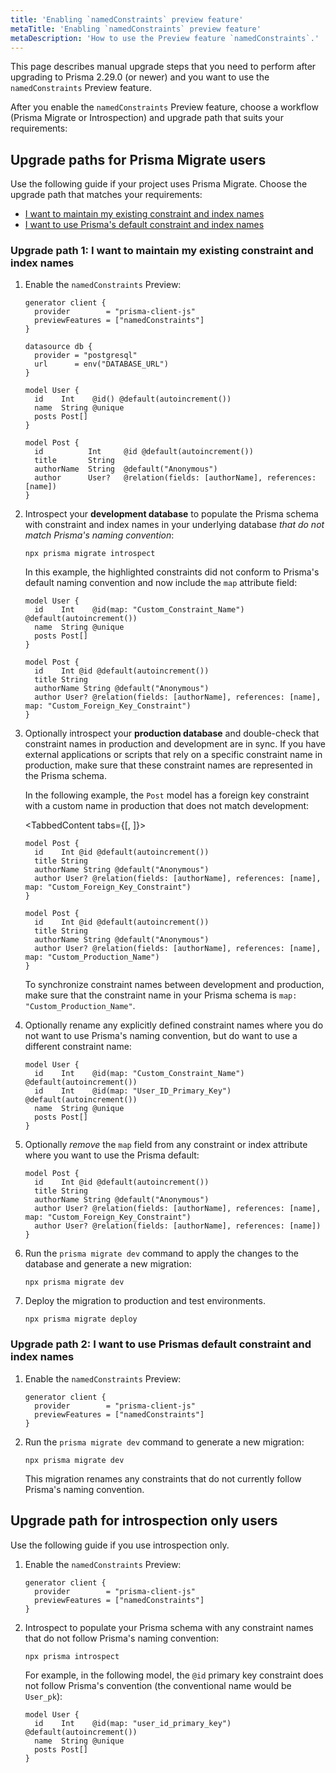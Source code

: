 ```yaml
---
title: 'Enabling `namedConstraints` preview feature'
metaTitle: 'Enabling `namedConstraints` preview feature'
metaDescription: 'How to use the Preview feature `namedConstraints`.'
---
```


<TopBlock>

This page describes manual upgrade steps that you need to perform after upgrading to Prisma 2.29.0 (or newer) and you want to use the `namedConstraints` Preview feature.

After you enable the `namedConstraints` Preview feature, choose a workflow (Prisma Migrate or Introspection) and upgrade path that suits your requirements:
    
</TopBlock>

## Upgrade paths for Prisma Migrate users

Use the following guide if your project uses Prisma Migrate. Choose the upgrade path that matches your requirements:

- [I want to maintain my existing constraint and index names](#upgrade-path-1-i-want-to-maintain-my-existing-constraint-and-index-names)
- [I want to use Prisma's default constraint and index names](#upgrade-path-2-i-want-to-use-prismas-default-constraint-and-index-names)

<!-- TODO Step 0 make sure all your environments are using the same constraint names  -->

### Upgrade path 1: I want to maintain my existing constraint and index names

1.  Enable the `namedConstraints` Preview:

    ```prisma highlight=3;normal
    generator client {
      provider        = "prisma-client-js"
      previewFeatures = ["namedConstraints"]
    }

    datasource db {
      provider = "postgresql"
      url      = env("DATABASE_URL")
    }

    model User {
      id    Int    @id() @default(autoincrement())
      name  String @unique
      posts Post[]
    }

    model Post {
      id          Int     @id @default(autoincrement())
      title       String
      authorName  String  @default("Anonymous")
      author      User?   @relation(fields: [authorName], references: [name])
    }
    ```

1.  Introspect your **development database** to populate the Prisma schema with constraint and index names in your underlying database _that do not match Prisma's naming convention_:

    ```terminal
    npx prisma migrate introspect
    ```

    In this example, the highlighted constraints did not conform to Prisma's default naming convention and now include the `map` attribute field:

    ```prisma highlight=11;normal
    model User {
      id    Int    @id(map: "Custom_Constraint_Name") @default(autoincrement())
      name  String @unique
      posts Post[]
    }

    model Post {
      id    Int @id @default(autoincrement())
      title String
      authorName String @default("Anonymous")
      author User? @relation(fields: [authorName], references: [name], map: "Custom_Foreign_Key_Constraint")
    }
    ```

1.  Optionally introspect your **production database** and double-check that constraint names in production and development are in sync. If you have external applications or scripts that rely on a specific constraint name in production, make sure that these constraint names are represented in the Prisma schema.

    In the following example, the `Post` model has a foreign key constraint with a custom name in production that does not match development:

      <TabbedContent tabs={[<FileWithIcon text="Development environment" icon="prisma"/>, <FileWithIcon text="Production environment" icon="prisma"/>]}>

      <tab>

    ```prisma highlight=5;normal
    model Post {
      id    Int @id @default(autoincrement())
      title String
      authorName String @default("Anonymous")
      author User? @relation(fields: [authorName], references: [name], map: "Custom_Foreign_Key_Constraint")
    }
    ```

      </tab>

      <tab>

    ```prisma highlight=5;normal
    model Post {
      id    Int @id @default(autoincrement())
      title String
      authorName String @default("Anonymous")
      author User? @relation(fields: [authorName], references: [name], map: "Custom_Production_Name")
    }
    ```

      </tab>

      </TabbedContent>

    To synchronize constraint names between development and production, make sure that the constraint name in your Prisma schema is `map: "Custom_Production_Name"`.

1.  Optionally rename any explicitly defined constraint names where you do not want to use Prisma's naming convention, but do want to use a different constraint name:

    ```prisma highlight=2;delete|3;add
    model User {
      id    Int    @id(map: "Custom_Constraint_Name") @default(autoincrement())
      id    Int    @id(map: "User_ID_Primary_Key") @default(autoincrement())
      name  String @unique
      posts Post[]
    }
    ```

1.  Optionally _remove_ the `map` field from any constraint or index attribute where you want to use the Prisma default:

    ```prisma highlight=5;delete|6;add
    model Post {
      id    Int @id @default(autoincrement())
      title String
      authorName String @default("Anonymous")
      author User? @relation(fields: [authorName], references: [name], map: "Custom_Foreign_Key_Constraint")
      author User? @relation(fields: [authorName], references: [name])
    }
    ```

1.  Run the `prisma migrate dev` command to apply the changes to the database and generate a new migration:

    ```terminal
    npx prisma migrate dev
    ```

1.  Deploy the migration to production and test environments.

    ```terminal
    npx prisma migrate deploy
    ```

### Upgrade path 2: I want to use Prismas default constraint and index names

1. Enable the `namedConstraints` Preview:

   ```prisma highlight=3;normal
   generator client {
     provider        = "prisma-client-js"
     previewFeatures = ["namedConstraints"]
   }
   ```

1. Run the `prisma migrate dev` command to generate a new migration:

   ```terminal
   npx prisma migrate dev
   ```

   This migration renames any constraints that do not currently follow Prisma's naming convention.

## Upgrade path for introspection only users

Use the following guide if you use introspection only.

1. Enable the `namedConstraints` Preview:

   ```prisma highlight=3;normal
   generator client {
     provider        = "prisma-client-js"
     previewFeatures = ["namedConstraints"]
   }
   ```

1. Introspect to populate your Prisma schema with any constraint names that do not follow Prisma's naming convention:

   ```terminal
   npx prisma introspect
   ```

   For example, in the following model, the `@id` primary key constraint does not follow Prisma's convention (the conventional name would be `User_pk`):

   ```prisma
   model User {
     id    Int    @id(map: "user_id_primary_key") @default(autoincrement())
     name  String @unique
     posts Post[]
   }
   ```

